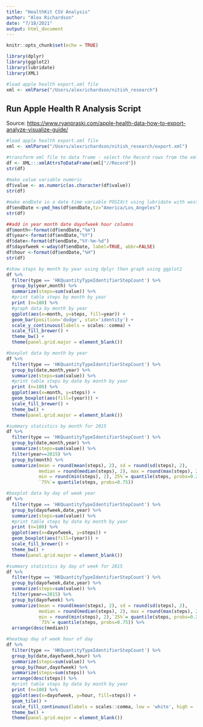 ```yaml
---
title: "HealthKit CSV Analysis"
author: "Alex Richardson"
date: "7/18/2021"
output: html_document
---
```


```r
knitr::opts_chunk$set(echo = TRUE)

library(dplyr)
library(ggplot2)
library(lubridate)
library(XML)

#load apple health export.xml file
xml <- xmlParse("/Users/alexrichardson/nitish_research")

```

## Run Apple Health R Analysis Script

Source: <https://www.ryanpraski.com/apple-health-data-how-to-export-analyze-visualize-guide/>

```r
#load apple health export.xml file
xml <- xmlParse("/Users/alexrichardson/nitish_research/export.xml")

#transform xml file to data frame - select the Record rows from the xml file
df <- XML:::xmlAttrsToDataFrame(xml["//Record"])
str(df)
 
#make value variable numeric
df$value <- as.numeric(as.character(df$value))
str(df)

#make endDate in a date time variable POSIXct using lubridate with western time zone
df$endDate <-ymd_hms(df$endDate,tz="America/Los_Angeles")
str(df)

##add in year month date dayofweek hour columns
df$month<-format(df$endDate,"%m")
df$year<-format(df$endDate,"%Y")
df$date<-format(df$endDate,"%Y-%m-%d")
df$dayofweek <-wday(df$endDate, label=TRUE, abbr=FALSE)
df$hour <-format(df$endDate,"%H")
str(df)

#show steps by month by year using dplyr then graph using ggplot2
df %>%
  filter(type == 'HKQuantityTypeIdentifierStepCount') %>%
  group_by(year,month) %>%
  summarize(steps=sum(value)) %>%
  #print table steps by month by year
  print (n=100) %>%
  #graph data by month by year
  ggplot(aes(x=month, y=steps, fill=year)) + 
  geom_bar(position='dodge', stat='identity') +
  scale_y_continuous(labels = scales::comma) +
  scale_fill_brewer() +
  theme_bw() +  
  theme(panel.grid.major = element_blank())

#boxplot data by month by year
df %>%
  filter(type == 'HKQuantityTypeIdentifierStepCount') %>%
  group_by(date,month,year) %>%
  summarize(steps=sum(value)) %>%
  #print table steps by date by month by year
  print (n=100) %>%
  ggplot(aes(x=month, y=steps)) + 
  geom_boxplot(aes(fill=(year))) + 
  scale_fill_brewer() +
  theme_bw() +  
  theme(panel.grid.major = element_blank())

#summary statistics by month for 2015
df %>%
  filter(type == 'HKQuantityTypeIdentifierStepCount') %>%
  group_by(date,month,year) %>%
  summarize(steps=sum(value)) %>%
  filter(year==2015) %>%
  group_by(month) %>%
  summarize(mean = round(mean(steps), 2), sd = round(sd(steps), 2), 
            median = round(median(steps), 2), max = round(max(steps), 2), 
            min = round(min(steps), 2),`25%`= quantile(steps, probs=0.25),
            `75%`= quantile(steps, probs=0.75))

#boxplot data by day of week year
df %>%
  filter(type == 'HKQuantityTypeIdentifierStepCount') %>%
  group_by(dayofweek,date,year) %>%
  summarize(steps=sum(value)) %>%
  #print table steps by date by month by year
  print (n=100) %>%
  ggplot(aes(x=dayofweek, y=steps)) + 
  geom_boxplot(aes(fill=(year))) + 
  scale_fill_brewer() +
  theme_bw() +  
  theme(panel.grid.major = element_blank())

#summary statistics by day of week for 2015
df %>%
  filter(type == 'HKQuantityTypeIdentifierStepCount') %>%
  group_by(dayofweek,date,year) %>%
  summarize(steps=sum(value)) %>%
  filter(year==2015) %>%
  group_by(dayofweek) %>%
  summarize(mean = round(mean(steps), 2), sd = round(sd(steps), 2), 
            median = round(median(steps), 2), max = round(max(steps), 2), 
            min = round(min(steps), 2),`25%`= quantile(steps, probs=0.25),
            `75%`= quantile(steps, probs=0.75)) %>%
  arrange(desc(median))

#heatmap day of week hour of day
df %>%
  filter(type == 'HKQuantityTypeIdentifierStepCount') %>%
  group_by(date,dayofweek,hour) %>% 
  summarize(steps=sum(value)) %>% 
  group_by(hour,dayofweek) %>% 
  summarize(steps=sum(steps)) %>% 
  arrange(desc(steps)) %>%
  #print table steps by date by month by year
  print (n=100) %>%
  ggplot(aes(x=dayofweek, y=hour, fill=steps)) + 
  geom_tile() + 
  scale_fill_continuous(labels = scales::comma, low = 'white', high = 'red') +
  theme_bw() + 
  theme(panel.grid.major = element_blank())
```
